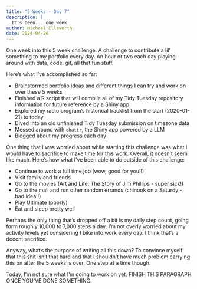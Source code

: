 ```yaml
---
title: "5 Weeks - Day 7"
description: |
  It's been... one week
author: Michael Ellsworth
date: 2024-04-26
---
```


One week into this 5 week challenge. A challenge to contribute a lil' something to my portfolio every day. An hour or two each day playing around with data, code, git, all that fun stuff.

Here's what I've accomplished so far:

- Brainstormed portfolio ideas and different things I can try and work on over these 5 weeks
- Finished a R script that will compile all of my Tidy Tuesday repository information for future reference by a Shiny app
- Explored my radio program's historical tracklist from the start (2020-01-21) to today
- Dived into an old unfinished Tidy Tuesday submission on timezone data
- Messed around with `chattr`, the Shiny app powered by a LLM
- Blogged about my progress each day

One thing that I was worried about while starting this challenge was what I would have to sacrifice to make time for this work. Overall, it doesn't seem like much. Here's how what I've been able to do outside of this challenge:

- Continue to work a full time job (wow, good for you!!)
- Visit family and friends
- Go to the movies (Art and Life: The Story of Jim Phillips - super sick!)
- Go to the mall and run other random errands (chinook on a Saturdy - bad idea!!)
- Play Ultimate (poorly)
- Eat and sleep pretty well

Perhaps the only thing that's dropped off a bit is my daily step count, going form roughly 10,000 to 7,000 steps a day. I'm not overly worried about my activity levels yet considering I bike into work every day. I think that's a decent sacrifice.

Anyway, what's the purpose of writing all this down? To convince myself that this shit isn't that hard and that I shouldn't have much problem carrying this on after the 5 weeks is over. One step at a time though.

Today, I'm not sure what I'm going to work on yet. FINISH THIS PARAGRAPH ONCE YOU'VE DONE SOMETHING.